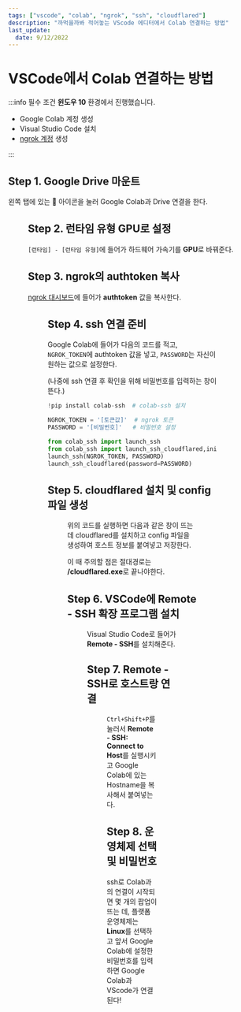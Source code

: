 ```yaml
---
tags: ["vscode", "colab", "ngrok", "ssh", "cloudflared"]
description: "까먹을까봐 적어놓는 VScode 에디터에서 Colab 연결하는 방법"
last_update:
  date: 9/12/2022
---
```



# VSCode에서 Colab 연결하는 방법

:::info 필수 조건
**윈도우 10** 환경에서 진행했습니다.

- Google Colab 계정 생성
- Visual Studio Code 설치
- [ngrok 계정](https://ngrok.com/) 생성

:::

## Step 1. Google Drive 마운트

왼쪽 탭에 있는 📁 아이콘을 눌러 Google Colab과 Drive 연결을 한다.

<Figure
  src="/img/wiki/tip/how-to-connect-colab-in-vscode/google-drive-mount.png"
  hasBorder
/>

## Step 2. 런타임 유형 GPU로 설정

`[런타임] - [런타임 유형]`에 들어가 하드웨어 가속기를 **GPU**로 바꿔준다.

## Step 3. ngrok의 authtoken 복사

[ngrok 대시보드](https://dashboard.ngrok.com/get-started/setup)에 들어가 **authtoken** 값을 복사한다.

<Figure src="/img/wiki/tip/how-to-connect-colab-in-vscode/ngrok-dashboard.png" />

## Step 4. ssh 연결 준비

Google Colab에 들어가 다음의 코드를 적고, `NGROK_TOKEN`에 authtoken 값을 넣고, `PASSWORD`는 자신이 원하는 값으로 설정한다.

(나중에 ssh 연결 후 확인을 위해 비밀번호를 입력하는 창이 뜬다.)

```python showLineNumbers
!pip install colab-ssh  # colab-ssh 설치

NGROK_TOKEN = '[토큰값]'  # ngrok 토큰
PASSWORD = '[비밀번호]'   # 비밀번호 설정

from colab_ssh import launch_ssh
from colab_ssh import launch_ssh_cloudflared,init_git_cloudflared
launch_ssh(NGROK_TOKEN, PASSWORD)
launch_ssh_cloudflared(password=PASSWORD)
```

## Step 5. cloudflared 설치 및 config 파일 생성

<Figure
  src="/img/wiki/tip/how-to-connect-colab-in-vscode/cloudflared.png"
  hasBorder
/>

위의 코드를 실행하면 다음과 같은 창이 뜨는데 cloudflared를 설치하고 config 파일을 생성하여 호스트 정보를 붙여넣고 저장한다.

이 때 주의할 점은 절대경로는 **/cloudflared.exe**로 끝나야한다.

## Step 6. VSCode에 Remote - SSH 확장 프로그램 설치

<Figure src="/img/wiki/tip/how-to-connect-colab-in-vscode/remote-ssh-vscode-extension.png" />

Visual Studio Code로 들어가 **Remote - SSH**를 설치해준다.

## Step 7. Remote - SSH로 호스트랑 연결

<Figure
  src="/img/wiki/tip/how-to-connect-colab-in-vscode/connect-to-host-by-ssh.png"
  hasBorder
/>

`Ctrl+Shift+P`를 눌러서 **Remote - SSH: Connect to Host**를 실행시키고 Google Colab에 있는 Hostname을 복사해서 붙여넣는다.

## Step 8. 운영체제 선택 및 비밀번호

ssh로 Colab과의 연결이 시작되면 몇 개의 팝업이 뜨는 데, 플랫폼 운영체제는 **Linux**를 선택하고 앞서 Google Colab에 설정한 비밀번호를 입력하면 Google Colab과 VScode가 연결된다!
